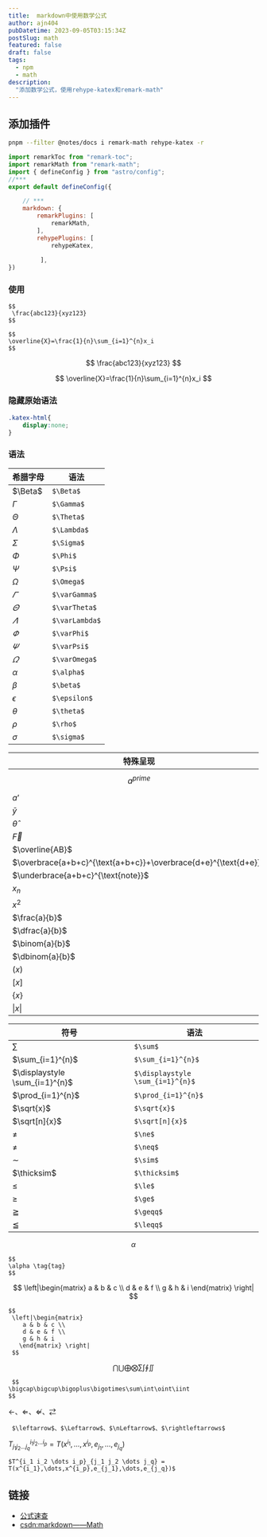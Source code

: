 ```yaml
---
title:  markdown中使用数学公式
author: ajn404
pubDatetime: 2023-09-05T03:15:34Z
postSlug: math
featured: false
draft: false
tags:
  - npm
  - math
description:
  "添加数学公式，使用rehype-katex和remark-math"
---
```



## 添加插件

```bash
pnpm --filter @notes/docs i remark-math rehype-katex -r
```

```js
import remarkToc from "remark-toc";
import remarkMath from "remark-math";
import { defineConfig } from "astro/config";
//***
export default defineConfig({

    // ***
    markdown: {
        remarkPlugins: [
            remarkMath,
        ],
        rehypePlugins: [
            rehypeKatex,
             
         ],
})
```

### 使用

```mdx
$$
 \frac{abc123}{xyz123}
$$

$$
\overline{X}=\frac{1}{n}\sum_{i=1}^{n}x_i
$$

```
 $$
 \frac{abc123}{xyz123}
 $$

 $$
\overline{X}=\frac{1}{n}\sum_{i=1}^{n}x_i
 $$



### 隐藏原始语法

```css
.katex-html{
    display:none;
}
```


### 语法

|希腊字母| 语法| 
|-------|-------| 
|$\Beta$	|`$\Beta$`|
|$\Gamma$	|`$\Gamma$`|
|$\Theta$	|`$\Theta$`|
|$\Lambda$	|`$\Lambda$`|
|$\Sigma$	|`$\Sigma$`|
|$\Phi$	|`$\Phi$`|
|$\Psi$	|`$\Psi$`|
|$\Omega$	|`$\Omega$`|
|$\varGamma$	|`$\varGamma$`|
|$\varTheta$	|`$\varTheta$`|
|$\varLambda$	|`$\varLambda$`|
|$\varPhi$	|`$\varPhi$`|
|$\varPsi$	|`$\varPsi$`|
|$\varOmega$	|`$\varOmega$`|
|$\alpha$	|`$\alpha$`|
|$\beta$	|`$\beta$`|
|$\epsilon$	|`$\epsilon$`|
|$\theta$	|`$\theta$`|
|$\rho$	|`$\rho$`|  
|$\sigma$	|`$\sigma$`| 


| 特殊呈现 | 语法 |
| -------|-------|
| $$a^{prime}$$ | `$$a^{prime}$$`|
| $a’$ | `$a’$`| $$a^{prime}$$ | `$$a^{prime}$$`|
| $\bar{y}$ | `$\bar{y}$`|
| $\hat{\theta}$ | `$\hat{\theta}$`|
| $\vec{F}$ | `$\vec{F}$`|
| $\overline{AB}$ | `$\overline{AB}$`|
| $\overbrace{a+b+c}^{\text{a+b+c}}+\overbrace{d+e}^{\text{d+e}}$ | `$\overbrace{a+b+c}^{\text{note}}$`|
| $\underbrace{a+b+c}^{\text{note}}$ | `$\underbrace{a+b+c}^{\text{note}}$`|
| $x_{n}$ | `$x_{n}$`|
| $x^{2}$ | `$x^{2}$`|
| $\frac{a}{b}$ | `$\frac{a}{b}$`|
| $\dfrac{a}{b}$ | `$\dfrac{a}{b}$`|
| $\binom{a}{b}$ | `$\binom{a}{b}$`|
| $\dbinom{a}{b}$ | `$\dbinom{a}{b}$`|
| $\lparen x \rparen$ | `$\lparen x \rparen$`|
| $\lbrack x \rbrack$ | `$\lbrack x \rbrack$`|
| $\lbrace x \rbrace$ | `$\lbrace x \rbrace$`|
| $\lvert x \rvert$| `$\lvert x \rvert$`|


|符号 |语法 |
|------|-----|
| $\sum$ |`$\sum$` |
|$\sum_{i=1}^{n}$ |`$\sum_{i=1}^{n}$` |
|$\displaystyle \sum_{i=1}^{n}$ |`$\displaystyle \sum_{i=1}^{n}$` |
|$\prod_{i=1}^{n}$ |`$\prod_{i=1}^{n}$` |
|$\sqrt{x}$ |`$\sqrt{x}$` |
|$\sqrt[n]{x}$ |`$\sqrt[n]{x}$` |
| $\ne$|`$\ne$`|
| $\neq$|`$\neq$`|
| $\sim$|`$\sim$`|
| $\thicksim$|`$\thicksim$`|
| $\le$|`$\le$`|
| $\ge$|`$\ge$`|
| $\geqq$|`$\geqq$`|
| $\leqq$|`$\leqq$`|

$$
\alpha \tag{tag}
$$

```
$$
\alpha \tag{tag}
$$
```

$$
 \left|\begin{matrix}
    a & b & c \\
    d & e & f \\
    g & h & i
   \end{matrix} \right|
$$

```
$$
 \left|\begin{matrix}
    a & b & c \\
    d & e & f \\
    g & h & i
   \end{matrix} \right|
 $$
```

 $$
 \bigcap\bigcup\bigoplus\bigotimes\sum\int\oint\iint
 $$

 ```
  $$
 \bigcap\bigcup\bigoplus\bigotimes\sum\int\oint\iint
 $$
 ```

 $\leftarrow$、$\Leftarrow$、$\nLeftarrow$、$\rightleftarrows$

 ```
  $\leftarrow$、$\Leftarrow$、$\nLeftarrow$、$\rightleftarrows$
 ```

 $T^{i_1 i_2 \dots i_p}_{j_1 j_2 \dots j_q} = T(x^{i_1},\dots,x^{i_p},e_{j_1},\dots,e_{j_q})$
 ```
 $T^{i_1 i_2 \dots i_p}_{j_1 j_2 \dots j_q} = T(x^{i_1},\dots,x^{i_p},e_{j_1},\dots,e_{j_q})$
 ```

## 链接

- [公式速查](/mono_notes/posts/math-table)
- [csdn:markdown——Math](https://blog.csdn.net/clover_daisy/article/details/80403595)